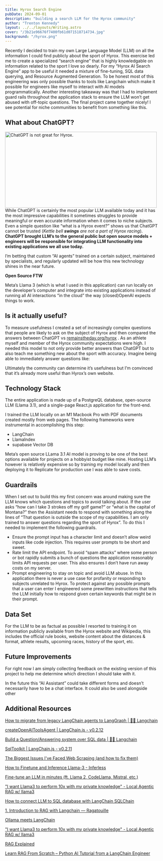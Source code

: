 ```yaml
---
title: Hyrox Search Engine
pubDate: 2024-09-01
description: "building a search LLM for the Hyrox community"
author: "Trenton Kennedy"
layout: ../../layouts/Writing.astro
cover: "/3b21e96676f7400fb61d071518714734.jpg"
background: "/hyrox.png"
---
```


Recently I decided to train my own Large Language Model (LLM) on all the information I could find publicly about the sport of Hyrox. This exercise led me to create a specialized “search engine” that is highly knowledgable on information related to the sport I love so dearly. For my “Hyrox AI Search Engine” app to be useful it needed a mixture of fine-tuning, SQL data querying, and Resource Augmented Generation. To be honest most of this engineering was only possible thanks to tools like Langchain which make it possible for engineers like myself to interact with AI models programmatically. Another interesting takeaway was that I had to implement guard rails throughout the application stack to ensure the LLM won’t get abused with off-topic questions. The final project came together nicely! I see potential for niche communities to benefit from something like this.

## What about ChatGPT?

<Image
  src="/chatgpt.png"
  width="500"
  height="250"
  alt="ChatGPT is not great for Hyrox."
/>
While ChatGPT is certainly the most popular LLM available today and it has the
most impressive capabilities it sometimes struggles to provide meaningful or
even accurate information when it comes to niche subjects. Even a simple
question like “what is a Hyrox event?” shows us that ChatGPT cannot be trusted
(_Kettle bell **swings** are not a part of Hyrox racing_). **ChatGPT brought
LLM’s to the general public but open source models + engineers will be
responsible for integrating LLM functionality into existing applications we all
use today.**

I’m betting that custom “AI agents” trained on a certain subject, maintained by specialists, and regularly updated will be how this new technology shines in the near future.

**Open Source FTW**

Meta’s Llama 3 (which is what I used in this application) can run locally on the developer’s computer and integrate into existing applications instead of running all AI interactions “in the cloud” the way (closed)OpenAI expects things to work.

## Is it actually useful?

To measure usefulness I created a set of increasingly complex questions that people are likely to ask on the subject of Hyrox and then compared the answers between ChatGPT vs [remainstheday.org/hyrox](http://remainstheday.org/hyrox) . As an athlete myself and member of the Hyrox community expectations were high. I needed this model to not only provide better answers than ChatGPT but to also teach me something new about the sport with accuracy. Imagine being able to immediately answer questions like:

<QuestionTable />

Ultimately the community can determine it’s usefulness but I’m convinced that it’s already more useful than Hyrox’s own website.

## Technology Stack

The entire application is made up of a PostgreQL database, open-source LLM (Llama 3.1), and a single-page React.js application for the front-end.

I trained the LLM locally on an M1 Macbook Pro with PDF documents created mostly from web pages. The following frameworks were instrumental in accomplishing this step:

- LangChain
- LlamaIndex
- supabase Vector DB

Meta’s open source LLama 3.1 AI model is proving to be one of the best options available for projects on a hobbyist budget like mine. Hosting LLM’s however is relatively expensive so by training my model locally and then deploying it to Replicate for production use I was able to save costs.

## Guardrails

When I set out to build this my first concern was around making sure the LLM knows which questions and topics to avoid talking about. If the user asks “how can I take 3 strokes off my golf game?” or “what is the capital of Montana?” then the Assistant needs to respond with something along the lines of “That question is outside the scope of my capabilities. I am only trained to answer questions regarding the sport of Hyrox”. To do this I needed to implement the following guardrails.

- Ensure the prompt input has a character limit and doesn’t allow weird inputs like code injection. This requires user prompts to be short and sweet.
- Rate limit the API endpoint. To avoid “spam attacks” where some person or bot rapidly submits a bunch of questions the application reasonably limits API requests per user. This also ensures I don’t have run away costs on my server.
- Prompt engineering to stay on topic and avoid LLM abuse. In this application there is never a use case for profanity or responding to subjects unrelated to Hyrox. To protect against any possible prompts that a user can enter I engineered some prewritten instructions that tells the LLM initially how to respond given certain keywords that might be in their prompt.

## Data Set

For the LLM to be as factual as possible I resorted to training it on information publicly available from the Hyrox website and Wikipedia, this includes the official rule books, website content about the distances & format, athlete results, upcoming races, history of the sport, etc.

## Future Improvements

For right now I am simply collecting feedback on the existing version of this project to help me determine which direction I should take with it.

In the future this “AI Assistant” could take different forms and doesn’t necessarily have to be a chat interface. It could also be used alongside other

## Additional Resources

[How to migrate from legacy LangChain agents to LangGraph | 🦜️🔗 Langchain](https://js.langchain.com/v0.2/docs/how_to/migrate_agent)

[createOpenAIToolsAgent | LangChain.js - v0.2.12](https://v02.api.js.langchain.com/functions/langchain_agents.createOpenAIToolsAgent.html)

[Build a Question/Answering system over SQL data | 🦜️🔗 Langchain](https://js.langchain.com/v0.2/docs/tutorials/sql_qa/)

[SqlToolkit | LangChain.js - v0.2.11](https://v02.api.js.langchain.com/classes/langchain_agents_toolkits_sql.SqlToolkit.html)

[The Biggest Issues I've Faced Web Scraping (and how to fix them)](https://www.youtube.com/watch?v=vxk6YPRVg_o)

[How to Finetune and Inference Llama-3 - Inferless](https://docs.inferless.com/how-to-guides/how-to-finetune--and-inference-llama3)

[Fine-tune an LLM in minutes (ft. Llama 2, CodeLlama, Mistral, etc.)](https://modal.com/docs/examples/llm-finetuning)

["I want Llama3 to perform 10x with my private knowledge" - Local Agentic RAG w/ llama3](https://www.youtube.com/watch?v=u5Vcrwpzoz8)

[How to connect LLM to SQL database with LangChain SQLChain](https://medium.com/dataherald/how-to-langchain-sqlchain-c7342dd41614)

[1. Introduction to RAG with Langchain — Ragatouille](https://www.sakunaharinda.xyz/ragatouille-book/1_Intro.html)

[Ollama meets LangChain](https://www.youtube.com/watch?v=k_1pOF1mj8k&list=PL8motc6AQftnHhi2X8M3rqEFwERPVup4c&index=4)

["I want Llama3 to perform 10x with my private knowledge" - Local Agentic RAG w/ llama3](https://www.youtube.com/watch?v=u5Vcrwpzoz8)

[RAG Explained](https://www.youtube.com/watch?v=qppV3n3YlF8)

[Learn RAG From Scratch – Python AI Tutorial from a LangChain Engineer](https://www.youtube.com/watch?v=sVcwVQRHIc8)
